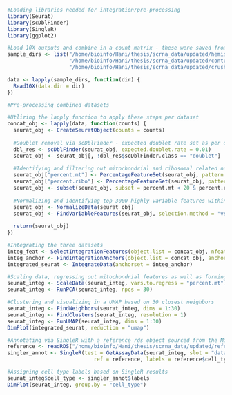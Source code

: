 ```{r setup}
#Loading libraries needed for integration/pre-processing
library(Seurat)
library(scDblFinder)
library(SingleR)
library(ggplot2)
```

```{r}
#Load 10X outputs and combine in a count matrix - these were saved from GEO repositories created by respective papers
sample_dirs <- list("/home/bioinfo/Hani/thesis/scrna_data/updated/hemisection/GSE189070", 
                    "/home/bioinfo/Hani/thesis/scrna_data/updated/contusion/GSE162610", 
                    "/home/bioinfo/Hani/thesis/scrna_data/updated/crush/")

data <- lapply(sample_dirs, function(dir) {
  Read10X(data.dir = dir)
})
```

```{r}
#Pre-processing combined datasets

#Utlizing the lapply function to apply these steps per dataset
concat_obj <- lapply(data, function(counts) {
  seurat_obj <- CreateSeuratObject(counts = counts)
  
  #Doublet removal via scDblFinder - expected doublet rate set as per documentation
  dbl_res <- scDblFinder(seurat_obj, expected.doublet.rate = 0.01)
  seurat_obj <- seurat_obj[, !dbl_res$scDblFinder.class == "doublet"]
  
  #Identifying and filtering out mitochondrial and ribosomal related noise
  seurat_obj["percent.mt"] <- PercentageFeatureSet(seurat_obj, pattern = "^MT-")
  seurat_obj["percent.ribo"] <- PercentageFeatureSet(seurat_obj, pattern = "^RPS|^RPL")
  seurat_obj <- subset(seurat_obj, subset = percent.mt < 20 & percent.ribo < 40)
  
  #Normalizing and identifying top 3000 highly variable features within each dataset
  seurat_obj <- NormalizeData(seurat_obj)
  seurat_obj <- FindVariableFeatures(seurat_obj, selection.method = "vst", nfeatures = 3000)
  
  return(seurat_obj)
})
```

```{r}
#Integrating the three datasets
integ_feat <- SelectIntegrationFeatures(object.list = concat_obj, nfeatures = 3000)
integ_anchor <- FindIntegrationAnchors(object.list = concat_obj, anchor.features = integ_feat)
integrated_seurat <- IntegrateData(anchorset = integ_anchor)

#Scaling data, regressing out mitochondrial features as well as forming PCA
seurat_integ <- ScaleData(seurat_integ, vars.to.regress = "percent.mt")
seurat_integ <- RunPCA(seurat_integ, npcs = 30)
```

```{r}
#Clustering and visualizing in a UMAP based on 30 closest neighbors
seurat_integ <- FindNeighbors(seurat_integ, dims = 1:30)
seurat_integ <- FindClusters(seurat_integ, resolution = 1)
seurat_integ <- RunUMAP(seurat_integ, dims = 1:30)
DimPlot(integrated_seurat, reduction = "umap")
```

```{r}
#Annotating via SingleR with a reference rds object sourced from the Milich, et al paper (contusion paper)
reference <- readRDS("/home/bioinfo/Hani/thesis/scrna_data/updated/reference/SCI.rds")
singler_annot <- SingleR(test = GetAssayData(seurat_integ, slot = "data"),
                            ref = reference, labels = reference$cell_type)

#Assigning cell type labels based on SingleR results
seurat_integ$cell_type <- singler_annot$labels
DimPlot(seurat_integ, group.by = "cell_type")
```